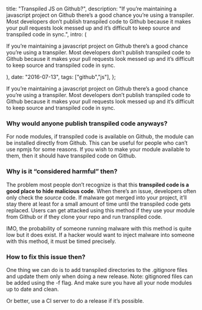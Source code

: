 


  title: "Transpiled JS on Github?",
  description: "If you’re maintaining a javascript project on Github there’s a good chance you’re using a transpiler. Most developers don’t publish transpiled code to Github because it makes your pull requests look messed up and it’s difficult to keep source and transpiled code in sync.",
  intro: (
    <section>
      <p>If you’re maintaining a javascript project on Github there’s a good chance you’re using a transpiler. Most developers don’t publish transpiled code to Github because it makes your pull requests look messed up and it’s difficult to keep source and transpiled code in sync.</p>
    </section>
  ),
  date: "2016-07-13",
  tags: ["github","js"],
};


If you’re maintaining a javascript project on Github there’s a good chance you’re using a transpiler. Most developers don’t publish transpiled code to Github because it makes your pull requests look messed up and it’s difficult to keep source and transpiled code in sync.

### Why would anyone publish transpiled code anyways?

For node modules, if transpiled code is available on Github, the module can be installed directly from Github. This can be useful for people who can’t use npmjs for some reasons. If you wish to make your module available to them, then it should have transpiled code on Github.

### Why is it “considered harmful” then?

The problem most people don’t recognize is that this **transpiled code is a good place to hide malicious code**. When there’s an issue, developers often only check the _source_ code. If malware got merged into your project, it’ll stay there at least for a small amount of time until the transpiled code gets replaced. Users can get attacked using this method if they use your module from Github or if they clone your repo and run transpiled code.

IMO, the probability of someone running malware with this method is quite low but it does exist. If a hacker would want to inject malware into someone with this method, it must be timed precisely.

### How to fix this issue then?

One thing we can do is to add transpiled directories to the .gitignore files and update them only when doing a new release. Note: gitignored files can be added using the -f flag. And make sure you have all your node modules up to date and clean.

Or better, use a CI server to do a release if it’s possible.
